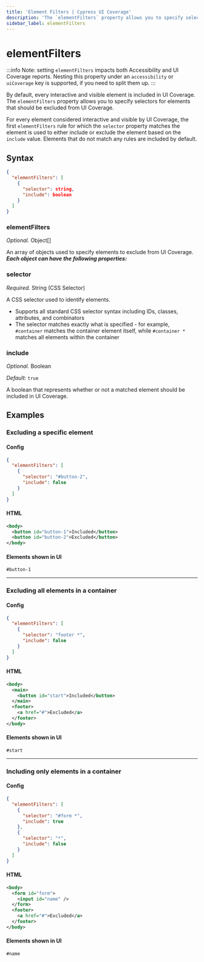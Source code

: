```yaml
---
title: 'Element Filters | Cypress UI Coverage'
description: 'The `elementFilters` property allows you to specify selectors for elements that should be excluded from UI Coverage.'
sidebar_label: elementFilters
---
```


# elementFilters

<UICovAddon />

:::info
Note: setting `elementFilters` impacts both Accessibility and UI Coverage
reports. Nesting this property under an `accessibility` or `uiCoverage` key is
supported, if you need to split them up.
:::

By default, every interactive and visible element is included in UI Coverage. The `elementFilters` property allows you to specify selectors for elements that should be excluded from UI Coverage.

For every element considered interactive and visible by UI Coverage, the first `elementFilters` rule for which the `selector` property matches the element is used to either include or exclude the element based on the `include` value. Elements that do not match any rules are included by default.

## Syntax

```json
{
  "elementFilters": [
    {
      "selector": string,
      "include": boolean
    }
  ]
}
```

### elementFilters

_Optional._ Object\[]

An array of objects used to specify elements to exclude from UI Coverage. _**Each object can have the following properties:**_

### selector

_Required._ String (CSS Selector)

A CSS selector used to identify elements.

- Supports all standard CSS selector syntax including IDs, classes, attributes, and combinators
- The selector matches exactly what is specified - for example, `#container` matches the container element itself, while `#container *` matches all elements within the container

### include

_Optional._ Boolean

_Default:_ `true`

A boolean that represents whether or not a matched element should be included in UI Coverage.

## Examples

### Excluding a specific element

#### Config

```json
{
  "elementFilters": [
    {
      "selector": "#button-2",
      "include": false
    }
  ]
}
```

#### HTML

```xml
<body>
  <button id="button-1">Included</button>
  <button id="button-2">Excluded</button>
</body>
```

#### Elements shown in UI

```
#button-1
```

---

### Excluding all elements in a container

#### Config

```json
{
  "elementFilters": [
    {
      "selector": "footer *",
      "include": false
    }
  ]
}
```

#### HTML

```xml
<body>
  <main>
    <button id="start">Included</button>
  </main>
  <footer>
    <a href="#">Excluded</a>
  </footer>
</body>
```

#### Elements shown in UI

```
#start
```

---

### Including only elements in a container

#### Config

```json
{
  "elementFilters": [
    {
      "selector": "#form *",
      "include": true
    },
    {
      "selector": "*",
      "include": false
    }
  ]
}
```

#### HTML

```xml
<body>
  <form id="form">
    <input id="name" />
  </form>
  <footer>
    <a href="#">Excluded</a>
  </footer>
</body>
```

#### Elements shown in UI

```
#name
```
